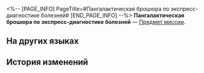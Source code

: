 <%-- [PAGE_INFO]
PageTitle=#Пангалактическая брошюра по экспресс-диагностике болезней#
[END_PAGE_INFO] --%>
{{Предмет Инфобокс
|id          = 140306
|Изображение = Предмет Пангалактическая брошюра по экспресс-диагностике болезней.png
|Тип         = Предмет миссии
|Инвентарь   = Миссии
|Редкость    = 3
|Эффект      = 
|Описание    = Заметки, составленные Крошкой Тянь. Однако редкие галактические болезни не входят в область её знаний.
}}
'''Пангалактическая брошюра по экспресс-диагностике болезней''' — [[Предмет миссии]].

==На других языках==
{{На других языках
|en   = ''Pan-Cosmic Quick Diagnosis Booklet''
|zhs  = 《银河通用疾病速查》
|zht  = 《銀河通用疾病速查》
|ja   = 『銀河通用疾病早引き表』
|ko   = ≪은하 범용 질병 신속 진단≫
|es   = «Guía de diagnóstico rápido de la galaxia»
|fr   = ''Livret cosmique du diagnostic rapide''
|ru   = Пангалактическая брошюра по экспресс-диагностике болезней
|th   = "การวินิจฉัยโรคในกาแล็กซี แบบเร่งด่วน"
|vi   = Cẩm Nang Bệnh Phổ Biến Của Ngân Hà
|de   = „Pangalaktische Broschüre für schnelle Diagnosen“
|id   = "Kamus Pencarian Cepat Penyakit Umum Alam Semesta"
|pt   = "Cartilha de Diagnóstico Rápido Pancósmica"
}}

==История изменений==
{{История изменений|3.5}}